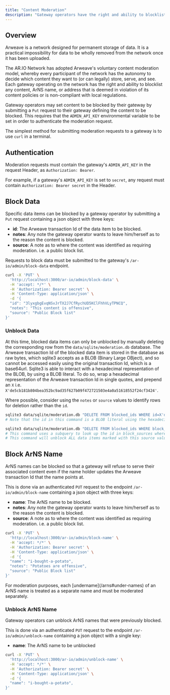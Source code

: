 ```yaml
---
title: "Content Moderation"
description: "Gateway operators have the right and ability to blocklist any content or ArNS name that is deemed in violation of its content policies or is non-compliant with local regulations."
---
```


## Overview

Arweave is a network designed for permanent storage of data. It is a practical impossibility for data to be wholly removed from the network once it has been uploaded.

The AR.IO Network has adopted Arweave's voluntary content moderation model, whereby every participant of the network has the autonomy to decide which content they want to (or can legally) store, serve, and see. Each gateway operating on the network has the right and ability to blocklist any content, ArNS name, or address that is deemed in violation of its content policies or is non-compliant with local regulations.

Gateway operators may set content to be blocked by their gateway by submitting a `Put` request to their gateway defining the content to be blocked. This requires that the `ADMIN_API_KEY` environmental variable to be set in order to authenticate the moderation request.

The simplest method for submitting moderation requests to a gateway is to use `curl` in a terminal.

## Authentication

Moderation requests must contain the gateway's `ADMIN_API_KEY` in the request Header, as `Authorization: Bearer`.

For example, if a gateway's `ADMIN_API_KEY` is set to `secret`, any request must contain `Authorization: Bearer secret` in the Header.

## Block Data

Specific data items can be blocked by a gateway operator by submitting a `Put` request containing a json object with three keys:

- **id**: The Arweave transaction Id of the data item to be blocked.
- **notes**: Any note the gateway operator wants to leave him/herself as to the reason the content is blocked.
- **source**: A note as to where the content was identified as requiring moderation. i.e. a public block list.

Requests to block data must be submitted to the gateway's `/ar-io/admin/block-data` endpoint.

<CodeGroup title="Block Data">

```bash {{ title: 'curl' }}
curl -X 'PUT' \
  'http://localhost:3000/ar-io/admin/block-data' \
  -H 'accept: */*' \
  -H 'Authorization: Bearer secret' \
  -H 'Content-Type: application/json' \
  -d '{
  "id": "3lyxgbgEvqNSvJrTX2J7CfRychUD5KClFhhVLyTPNCQ",
  "notes": "This content is offensive",
  "source": "Public Block list"
}'
```

</CodeGroup>

### Unblock Data

At this time, blocked data items can only be unblocked by manually deleting the corresponding row from the `data/sqlite/moderation.db` database.
The Arweave transaction Id of the blocked data item is stored in the database as raw bytes, which sqlite3 accepts as a BLOB (Binary Large OBject), and so cannot be accessed easily using the original transaction Id, which is a base64url.
Sqlite3 is able to interact with a hexadecimal representation of the BLOB, by using a BLOB literal. To do so, wrap a hexadecimal representation of the Arweave transaction Id in single quotes, and prepend an `X` i.e. `X'de5cb181b804bea352bc9ad35f627b09f472721503e4a0a51618552f24cf3424'`.

Where possible, consider using the `notes` or `source` values to identify rows for deletion rather than the `id`.

<CodeGroup title="Unblock Data">

```bash {{ title: 'id' }}
sqlite3 data/sqlite/moderation.db "DELETE FROM blocked_ids WHERE id=X'de5cb181b804bea352bc9ad35f627b09f472721503e4a0a51618552f24cf3424';"
# Note that the id in this command is a BLOB literal using the hexadecimal representation of the Arweave transaction Id, not the transaction Id in its normal base64url format
```

```bash {{ title: 'source' }}
sqlite3 data/sqlite/moderation.db "DELETE FROM blocked_ids WHERE block_source_id = (SELECT id FROM block_sources WHERE name='Public Block List');"
# This command uses a subquery to look up the id in block_sources where name='Public Block List'
# This command will unblock ALL data items marked with this source value
```

</CodeGroup>

## Block ArNS Name

ArNS names can be blocked so that a gateway will refuse to serve their associated content even if the name holder updates the Arweave transaction Id that the name points at.

This is done via an authenticated `PUT` request to the endpoint `/ar-io/admin/block-name` containing a json object with three keys:

- **name**: The ArNS name to be blocked.
- **notes**: Any note the gateway operator wants to leave him/herself as to the reason the content is blocked.
- **source**: A note as to where the content was identified as requiring moderation. i.e. a public block list.

<CodeGroup title="Block ArNS Name">

```bash {{ title: 'curl'}}
curl -X 'PUT' \
  'http://localhost:3000/ar-io/admin/block-name' \
  -H 'accept: */*' \
  -H 'Authorization: Bearer secret' \
  -H 'Content-Type: application/json' \
  -d '{
  "name": "i-bought-a-potato",
  "notes": "Potatoes are offensive",
  "source": "Public Block list"
}'
```

</CodeGroup>

<Callout type="info" title="Undernames">
  For moderation purposes, each [undername](/arns#under-names) of an ArNS name
  is treated as a separate name and must be moderated separately.
</Callout>

### Unblock ArNS Name

Gateway operators can unblock ArNS names that were previously blocked.

This is done via an authenticated `PUT` request to the endpoint `/ar-io/admin/unblock-name` containing a json object with a single key:

- **name**: The ArNS name to be unblocked

<CodeGroup title="Unblock ArNS Name">

```bash {{title: 'curl'}}
curl -X 'PUT' \
  'http://localhost:3000/ar-io/admin/unblock-name' \
  -H 'accept: */*' \
  -H 'Authorization: Bearer secret' \
  -H 'Content-Type: application/json' \
  -d '{
  "name": "i-bought-a-potato",
}'
```

</CodeGroup>
